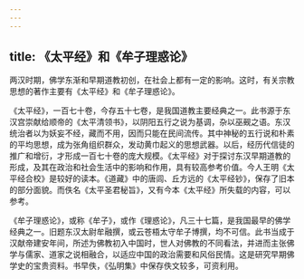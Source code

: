 ```yaml
---
---
---
```

title: 《太平经》和《牟子理惑论》
---



两汉时期，佛学东渐和早期道教初创，在社会上都有一定的影响。这时，有关宗教思想的著作主要有《太平经》和《牟子理惑论》。

《太平经》，一百七十卷，今存五十七卷，是我国道教主要经典之一。此书源于东汉宫崇献给顺帝的《太平清领书》，以阴阳五行之说为基调，杂以巫觋之语。东汉统治者以为妖妄不经，藏而不用，因而只能在民间流传。其中神秘的五行说和朴素的平均思想，成为张角组织群众，发动黄巾起义的思想武器。以后，经历代信徒的推广和增衍，才形成一百七十卷的庞大规模。《太平经》对于探讨东汉早期道教的形成，及其在政治和社会生活中的影响和作用，具有较高参考价值。今人王明《太平经合校》是较好的读本。《道藏》中的唐闾、丘方远的《太平经钞》，保存了旧本的部分面貌。而佚名《太平圣君秘旨》，又有今本《太平经》所失载的内容，可以参考。

《牟子理惑论》，或称《牟子》，或作《理惑论》，凡三十七篇，是我国最早的佛学经典之一。旧题东汉太尉牟融撰，或云苍梧太守牟子博撰，均不可信。此书当成于汉献帝建安年间，所述为佛教初入中国时，世人对佛教的不同看法，并进而主张佛学与儒家、道家之说相融合，以适应中国的政治需要和风俗民情。这是研究早期佛学史的宝贵资料。书早佚，《弘明集》中保存佚文较多，可资利用。